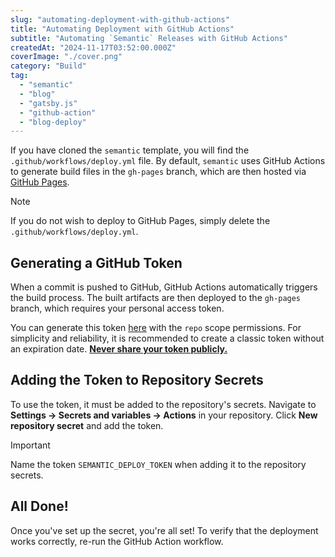 ```yaml
---
slug: "automating-deployment-with-github-actions"
title: "Automating Deployment with GitHub Actions"
subtitle: "Automating `Semantic` Releases with GitHub Actions"
createdAt: "2024-11-17T03:52:00.000Z"
coverImage: "./cover.png"
category: "Build"
tag:
  - "semantic"
  - "blog"
  - "gatsby.js"
  - "github-action"
  - "blog-deploy"
---
```


If you have cloned the `semantic` template, you will find the `.github/workflows/deploy.yml` file. By default, `semantic` uses GitHub Actions to generate build files in the `gh-pages` branch, which are then hosted via [GitHub Pages](https://pages.github.com/).

> [!NOTE]
> If you do not wish to deploy to GitHub Pages, simply delete the `.github/workflows/deploy.yml`.


## Generating a GitHub Token

When a commit is pushed to GitHub, GitHub Actions automatically triggers the build process. The built artifacts are then deployed to the `gh-pages` branch, which requires your personal access token.

You can generate this token [here](https://github.com/settings/tokens) with the `repo` scope permissions. For simplicity and reliability, it is recommended to create a classic token without an expiration date. <ins>**Never share your token publicly.**</ins>


## Adding the Token to Repository Secrets

To use the token, it must be added to the repository's secrets. Navigate to **Settings → Secrets and variables → Actions** in your repository. Click **New repository secret** and add the token.

> [!IMPORTANT]
> Name the token `SEMANTIC_DEPLOY_TOKEN` when adding it to the repository secrets.


## All Done!
Once you've set up the secret, you're all set! To verify that the deployment works correctly, re-run the GitHub Action workflow.